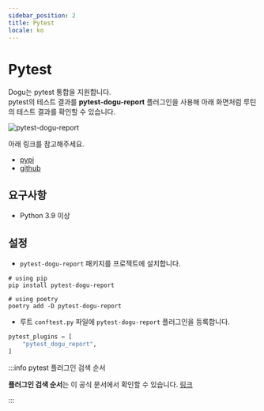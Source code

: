 ```yaml
---
sidebar_position: 2
title: Pytest
locale: ko
---
```


# Pytest

Dogu는 pytest 통합을 지원합니다.  
pytest의 테스트 결과를 **pytest-dogu-report** 플러그인을 사용해 아래 화면처럼 루틴의 테스트 결과를 확인할 수 있습니다.

![pytest-dogu-report](/img/testing-framework-support/pytest.png)

아래 링크를 참고해주세요.

- [pypi](https://pypi.org/project/pytest-dogu-report)
- [github](https://github.com/dogu-team/dogu/tree/main/packages/python/pytest-dogu-report)

## 요구사항

- Python 3.9 이상

## 설정

- `pytest-dogu-report` 패키지를 프로젝트에 설치합니다.

```shell
# using pip
pip install pytest-dogu-report

# using poetry
poetry add -D pytest-dogu-report
```

- 루트 `conftest.py` 파일에 `pytest-dogu-report` 플러그인을 등록합니다.

```python
pytest_plugins = [
    "pytest_dogu_report",
]
```

:::info pytest 플러그인 검색 순서

**플러그인 검색 순서**는 이 공식 문서에서 확인할 수 있습니다. [링크](https://docs.pytest.org/en/7.1.x/how-to/writing_plugins.html#plugin-discovery-order-at-tool-startup)

:::
